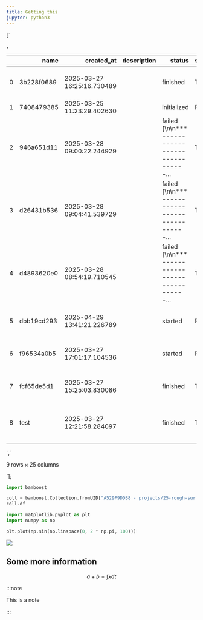 ```yaml
---
title: Getting this
jupyter: python3
---
```





[`<div>
<style scoped>
    .dataframe tbody tr th:only-of-type {
        vertical-align: middle;
    }
    .dataframe tbody tr th {
        vertical-align: top;
    }
    .dataframe thead th {
        text-align: right;
    }
</style>
`,`
<table class="dataframe" data-quarto-postprocess="true" data-border="1">
<thead>
<tr style="text-align: right;">
<th data-quarto-table-cell-role="th"></th>
<th data-quarto-table-cell-role="th">name</th>
<th data-quarto-table-cell-role="th">created_at</th>
<th data-quarto-table-cell-role="th">description</th>
<th data-quarto-table-cell-role="th">status</th>
<th data-quarto-table-cell-role="th">submitted</th>
<th data-quarto-table-cell-role="th">E</th>
<th data-quarto-table-cell-role="th">T</th>
<th data-quarto-table-cell-role="th">bottom_curve</th>
<th data-quarto-table-cell-role="th">dt</th>
<th data-quarto-table-cell-role="th">eps</th>
<th data-quarto-table-cell-role="th">...</th>
<th data-quarto-table-cell-role="th">nu</th>
<th data-quarto-table-cell-role="th">quadrature_degree</th>
<th data-quarto-table-cell-role="th">residual_factor</th>
<th data-quarto-table-cell-role="th">rho</th>
<th data-quarto-table-cell-role="th">rho_inf</th>
<th data-quarto-table-cell-role="th">rigid_v</th>
<th data-quarto-table-cell-role="th">time_step_factor</th>
<th data-quarto-table-cell-role="th">top_curve</th>
<th data-quarto-table-cell-role="th">used_dt</th>
<th data-quarto-table-cell-role="th">write_every</th>
</tr>
</thead>
<tbody>
<tr>
<td data-quarto-table-cell-role="th">0</td>
<td>3b228f0689</td>
<td>2025-03-27 16:25:16.730489</td>
<td></td>
<td>finished</td>
<td>True</td>
<td>40.0</td>
<td>1.0</td>
<td>{'amp': 0.1, 'end': 2.6, 'frequency': 1, 'star...</td>
<td>1.0</td>
<td>0.05</td>
<td>...</td>
<td>0.3</td>
<td>4.0</td>
<td>0.001</td>
<td>0.2</td>
<td>0.98</td>
<td>[1.0, 0.0]</td>
<td>5.0</td>
<td>{'amp': 0.1, 'end': 3.2, 'frequency': 2, 'star...</td>
<td>0.004775</td>
<td>5.0</td>
</tr>
<tr>
<td data-quarto-table-cell-role="th">1</td>
<td>7408479385</td>
<td>2025-03-25 11:23:29.402630</td>
<td></td>
<td>initialized</td>
<td>False</td>
<td>NaN</td>
<td>NaN</td>
<td>NaN</td>
<td>NaN</td>
<td>NaN</td>
<td>...</td>
<td>NaN</td>
<td>NaN</td>
<td>NaN</td>
<td>NaN</td>
<td>NaN</td>
<td>NaN</td>
<td>NaN</td>
<td>NaN</td>
<td>NaN</td>
<td>NaN</td>
</tr>
<tr>
<td data-quarto-table-cell-role="th">2</td>
<td>946a651d11</td>
<td>2025-03-28 09:00:22.244929</td>
<td></td>
<td>failed [\n\n*** ------------------------------...</td>
<td>True</td>
<td>40.0</td>
<td>1.0</td>
<td>{'amp': 0.25, 'end': 2.6, 'frequency': 1, 'sta...</td>
<td>1.0</td>
<td>0.05</td>
<td>...</td>
<td>0.3</td>
<td>4.0</td>
<td>0.001</td>
<td>0.2</td>
<td>0.98</td>
<td>[1.75, 0.0]</td>
<td>10.0</td>
<td>{'amp': 0.5, 'end': 3.2, 'frequency': 2, 'star...</td>
<td>0.009550</td>
<td>5.0</td>
</tr>
<tr>
<td data-quarto-table-cell-role="th">3</td>
<td>d26431b536</td>
<td>2025-03-28 09:04:41.539729</td>
<td></td>
<td>failed [\n\n*** ------------------------------...</td>
<td>True</td>
<td>40.0</td>
<td>1.0</td>
<td>{'amp': 0.125, 'end': 2.6, 'frequency': 1, 'st...</td>
<td>1.0</td>
<td>0.05</td>
<td>...</td>
<td>0.3</td>
<td>4.0</td>
<td>0.001</td>
<td>0.2</td>
<td>0.98</td>
<td>[1.75, 0.0]</td>
<td>10.0</td>
<td>{'amp': 0.5, 'end': 3.2, 'frequency': 2, 'star...</td>
<td>0.009550</td>
<td>5.0</td>
</tr>
<tr>
<td data-quarto-table-cell-role="th">4</td>
<td>d4893620e0</td>
<td>2025-03-28 08:54:19.710545</td>
<td></td>
<td>failed [\n\n*** ------------------------------...</td>
<td>True</td>
<td>40.0</td>
<td>1.0</td>
<td>{'amp': 0.25, 'end': 2.6, 'frequency': 1, 'sta...</td>
<td>1.0</td>
<td>0.05</td>
<td>...</td>
<td>0.3</td>
<td>4.0</td>
<td>0.001</td>
<td>0.2</td>
<td>0.98</td>
<td>[1.75, 0.0]</td>
<td>10.0</td>
<td>{'amp': 0.5, 'end': 3.2, 'frequency': 2, 'star...</td>
<td>0.009550</td>
<td>5.0</td>
</tr>
<tr>
<td data-quarto-table-cell-role="th">5</td>
<td>dbb19cd293</td>
<td>2025-04-29 13:41:21.226789</td>
<td></td>
<td>started</td>
<td>False</td>
<td>40.0</td>
<td>1.0</td>
<td>{'amp': 0.125, 'end': 2.6, 'frequency': 1, 'st...</td>
<td>1.0</td>
<td>0.05</td>
<td>...</td>
<td>0.3</td>
<td>4.0</td>
<td>0.001</td>
<td>0.2</td>
<td>0.98</td>
<td>[1.75, 0.0]</td>
<td>10.0</td>
<td>{'amp': 0.5, 'end': 3.2, 'frequency': 2, 'star...</td>
<td>0.009550</td>
<td>5.0</td>
</tr>
<tr>
<td data-quarto-table-cell-role="th">6</td>
<td>f96534a0b5</td>
<td>2025-03-27 17:01:17.104536</td>
<td></td>
<td>started</td>
<td>False</td>
<td>40.0</td>
<td>1.0</td>
<td>{'amp': 0.1, 'end': 2.6, 'frequency': 1, 'star...</td>
<td>1.0</td>
<td>0.05</td>
<td>...</td>
<td>0.3</td>
<td>4.0</td>
<td>0.001</td>
<td>0.2</td>
<td>0.98</td>
<td>[1.75, 0.0]</td>
<td>5.0</td>
<td>{'amp': 0.1, 'end': 3.2, 'frequency': 2, 'star...</td>
<td>0.004775</td>
<td>5.0</td>
</tr>
<tr>
<td data-quarto-table-cell-role="th">7</td>
<td>fcf65de5d1</td>
<td>2025-03-27 15:25:03.830086</td>
<td></td>
<td>finished</td>
<td>True</td>
<td>40.0</td>
<td>1.0</td>
<td>{'amp': 0.1, 'end': 2.6, 'frequency': 1, 'star...</td>
<td>1.0</td>
<td>0.05</td>
<td>...</td>
<td>0.3</td>
<td>4.0</td>
<td>0.001</td>
<td>0.2</td>
<td>0.98</td>
<td>[1.0, 0.0]</td>
<td>5.0</td>
<td>{'amp': 0.1, 'end': 3.2, 'frequency': 2, 'star...</td>
<td>0.004775</td>
<td>5.0</td>
</tr>
<tr>
<td data-quarto-table-cell-role="th">8</td>
<td>test</td>
<td>2025-03-27 12:21:58.284097</td>
<td></td>
<td>finished</td>
<td>True</td>
<td>40.0</td>
<td>1.0</td>
<td>{'amp': 0.05, 'end': 2.6666666666666665, 'freq...</td>
<td>1.0</td>
<td>0.05</td>
<td>...</td>
<td>0.3</td>
<td>4.0</td>
<td>0.001</td>
<td>0.2</td>
<td>0.98</td>
<td>[1.0, 0.0]</td>
<td>5.0</td>
<td>{'amp': 0.05, 'end': 3.0, 'frequency': 3, 'sta...</td>
<td>0.004775</td>
<td>5.0</td>
</tr>
</tbody>
</table>
`,`
<p>9 rows × 25 columns</p>
</div>`];


```python
import bamboost

coll = bamboost.Collection.fromUID["A529F9DDB8 - projects/25-rough-surface/data"]
coll.df
```

<div dangerouslySetInnerHTML={{ __html: quartoRawHtml[0] }} />

<div dangerouslySetInnerHTML={{ __html: quartoRawHtml[1] }} />

<div dangerouslySetInnerHTML={{ __html: quartoRawHtml[2] }} />


```python
import matplotlib.pyplot as plt
import numpy as np

plt.plot(np.sin(np.linspace(0, 2 * np.pi, 100)))
```

![](./gs_files/figure-markdown_strict/cell-3-output-1.png)

## Some more information

$$a + b = \int x dt$$

:::note

This is a note

:::
